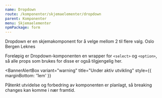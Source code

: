 ```yaml
---
name: Dropdown
route: /komponenter/skjemaelementer/dropdown
parent: Komponenter
menu: Skjemaelementer
npmPackage: form
---
```



<PageHeader>
  Dropdown er en skjemakomponent for å velge mellom 2 til flere valg.
</PageHeader>

<Playground>
  <Dropdown>
    <DropdownItem>Oslo</DropdownItem>
    <DropdownItem>Bergen</DropdownItem>
    <DropdownItem>Leknes</DropdownItem>
  </Dropdown>
</Playground>

Foreløpig er Dropdown-komponenten en wrapper for `<select>` og `<option>`, så alle props som brukes for disse er også tilgjengelig her.

<BannerAlertBox
  variant="warning"
  title="Under aktiv utvikling"
  style={{ marginBottom: '1em' }}
>
  Påtenkt utvidelse og forbedring av komponenten er planlagt, så breaking
  changes kan komme i nær framtid.
</BannerAlertBox>

<ImportStatement imports="Dropdown" />
<Props of={Dropdown} />
